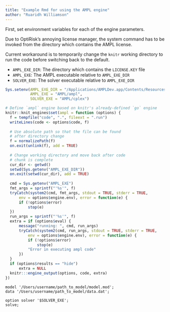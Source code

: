 ```yaml
--- 
title: "Example Rmd for using the AMPL engine"
author: "Ruaridh Williamson"
---
```


First, set environment variables for each of the engine parameters.

Due to OptiRisk's annoying license manager, the system command
has to be invoked from the directory which contains the AMPL license.

Current workaround is to temporarily change the `knitr` working directory
to run the code before switching back to the default.

- `AMPL_EXE_DIR`: The directory which contains the `LICENSE.KEY` file
- `AMPL_EXE`: The AMPL executable relative to `AMPL_EXE_DIR`
- `SOLVER_EXE`: The solver executable relative to `AMPL_EXE_DIR`

```r
Sys.setenv(AMPL_EXE_DIR = "/Applications/AMPLDev.app/Contents/Resources",
           AMPL_EXE = "AMPL/ampl",
           SOLVER_EXE = "AMPL/cplex")
```

```r
# Define `ampl` engine based on knitr's already-defined `go` engine
knitr::knit_engines$set(ampl = function (options) {
  f = tempfile("code", ".", fileext = ".run")
  writeLines(code <- options$code, f)
  
  # Use absolute path so that the file can be found
  # after directory change
  f = normalizePath(f)
  on.exit(unlink(f), add = TRUE)
  
  # Change working directory and move back after code
  # chunk is complete
  cur_dir <- getwd()
  setwd(Sys.getenv("AMPL_EXE_DIR"))
  on.exit(setwd(cur_dir), add = TRUE)
  
  cmd = Sys.getenv("AMPL_EXE")
  fmt_args = sprintf("'%s'", f)
  tryCatch(system2(cmd, fmt_args, stdout = TRUE, stderr = TRUE, 
      env = options$engine.env), error = function(e) {
      if (!options$error) 
          stop(e)
  })
  run_args = sprintf("'%s'", f)
  extra = if (options$eval) {
      message("running: ", cmd, run_args)
      tryCatch(system2(cmd, run_args, stdout = TRUE, stderr = TRUE, 
          env = options$engine.env), error = function(e) {
          if (!options$error) 
              stop(e)
          "Error in executing ampl code"
      })
  }
  if (options$results == "hide") 
      extra = NULL
  knitr:::engine_output(options, code, extra)
})
```

```ampl
model '/Users/username/path_to_model/model.mod';
data '/Users/username/path_to_model/data.dat';

option solver '$SOLVER_EXE';
solve;
```
